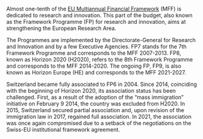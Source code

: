 Almost one-tenth of the [EU Multiannual Financial Framework](https://op.europa.eu/en/publication-detail/-/publication/d2cf202e-f36a-45b2-84e7-1ac6ad996e90) (MFF) is dedicated to research and innovation. This part of the budget, also known as the Framework Programme (FP) for research and innovation, aims at strengthening the European Research Area.

The Programmes are implemented by the Directorate-General for Research and Innovation and by a few Executive Agencies. FP7 stands for the 7th Framework Programme and corresponds to the MFF 2007-2013.  FP8, known as Horizon 2020 (H2020), refers to the 8th Framework Programme and corresponds to the MFF 2014-2020. The ongoing FP, FP9, is also known as Horizon Europe (HE) and corresponds to the MFF 2021-2027. 

Switzerland became fully associated to FP6 in 2004. Since 2014, coinciding with the beginning of Horizon 2020, its association status has been challenged.  First, as a result of the adoption of the "mass immigration" initiative on February 9 2014, the country was excluded from H2020. In 2015, Switzerland secured partial association and, upon revision of the immigration law in 2017, regained full association.  In 2021, the association was once again compromised due to a setback of the negotiations on the Swiss-EU institutional framework agreement.
